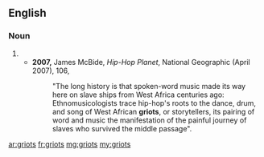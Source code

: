 ==English==

===Noun===
{{head|en|plural}}

# {{plural of|griot|lang=en}}
#* '''2007,''' James McBide, ''Hip-Hop Planet'', National Geographic (April 2007), 106,
#*: "The long history is that spoken-word music made its way here on slave ships from West Africa centuries ago:  Ethnomusicologists trace hip-hop's roots to the dance, drum, and song of West African '''griots''', or storytellers, its pairing of word and music the manifestation of the painful journey of slaves who survived the middle passage".

[[ar:griots]]
[[fr:griots]]
[[mg:griots]]
[[my:griots]]